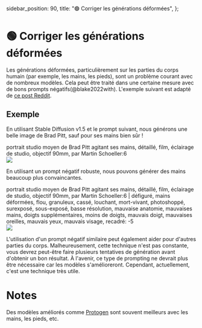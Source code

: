   sidebar_position: 90,
  title: "🟢 Corriger les générations déformées",
};

# 🟢 Corriger les générations déformées

Les générations déformées, particulièrement sur les parties du corps humain (par exemple, les mains, les pieds), sont un problème courant avec de nombreux modèles. Cela peut être traité dans une certaine mesure avec de bons prompts négatifs(@blake2022with). L'exemple suivant est adapté de [ce post Reddit](https://www.reddit.com/r/StableDiffusion/comments/z7salo/with_the_right_prompt_stable_diffusion_20_can_do/).

## Exemple

En utilisant Stable Diffusion v1.5 et le prompt suivant, nous générons une belle image de Brad Pitt, sauf pour ses mains bien sûr !

<AIInput>
  portrait studio moyen de Brad Pitt agitant ses mains, détaillé, film,
  éclairage de studio, objectif 90mm, par Martin Schoeller:6
</AIInput>

<div style={{ textAlign: "center" }}>
  <Image
    src="/docs/assets/images_chapter/bad_pitt.webp"
    className="img-docs"
    width={512}
    height={512}
    style={{ width: "250px", margin: "auto" }}
  />
</div>

En utilisant un prompt négatif robuste, nous pouvons générer des mains beaucoup plus convaincantes.

<AIInput>
  portrait studio moyen de Brad Pitt agitant ses mains, détaillé, film,
  éclairage de studio, objectif 90mm, par Martin Schoeller:6 | défiguré, mains
  déformées, flou, granuleux, cassé, louchant, mort-vivant, photoshoppé,
  surexposé, sous-exposé, basse résolution, mauvaise anatomie, mauvaises mains,
  doigts supplémentaires, moins de doigts, mauvais doigt, mauvaises oreilles,
  mauvais yeux, mauvais visage, recadré: -5
</AIInput>
<div style={{ textAlign: "center" }}>
  <Image
    src="/docs/assets/images_chapter/good_pitt.webp"
    width={1028}
    height={1032}
    style={{ width: "250px", margin: "auto" }}
  />
</div>

L'utilisation d'un prompt négatif similaire peut également aider pour d'autres parties du corps. Malheureusement, cette technique n'est pas constante, vous devrez peut-être faire plusieurs tentatives de génération
avant d'obtenir un bon résultat.
À l'avenir, ce type de prompting ne devrait plus être nécessaire car les modèles s'amélioreront.
Cependant, actuellement, c'est une technique très utile.

# Notes

Des modèles améliorés comme [Protogen](https://civitai.com/models/3666/protogen-x34-official-release) sont souvent meilleurs avec les mains, les pieds, etc.
